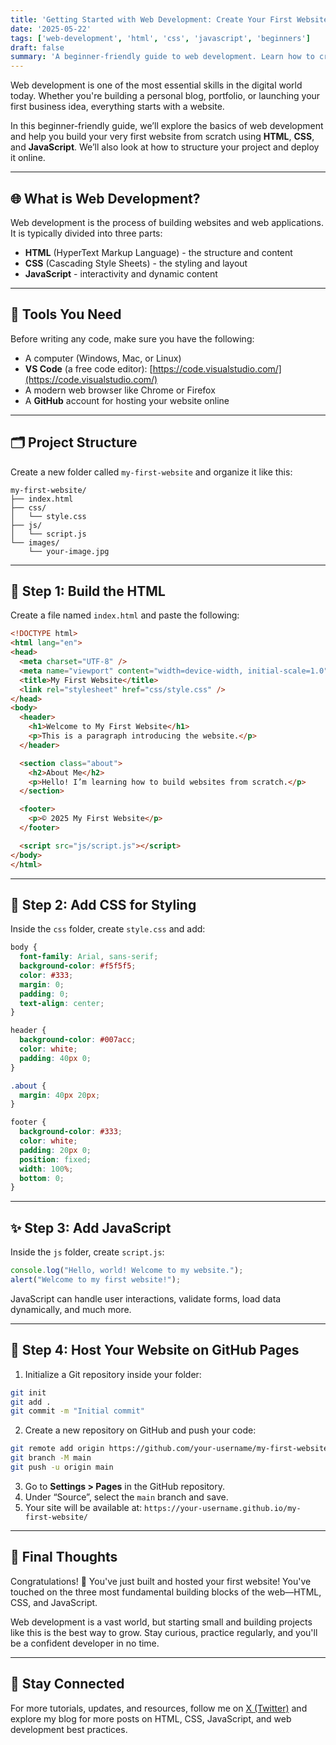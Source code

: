 ```yaml
---
title: 'Getting Started with Web Development: Create Your First Website'
date: '2025-05-22'
tags: ['web-development', 'html', 'css', 'javascript', 'beginners']
draft: false
summary: 'A beginner-friendly guide to web development. Learn how to create your first website using HTML, CSS, and JavaScript with practical steps and examples.'
---
```


Web development is one of the most essential skills in the digital world today. Whether you're building a personal blog, portfolio, or launching your first business idea, everything starts with a website.

In this beginner-friendly guide, we’ll explore the basics of web development and help you build your very first website from scratch using **HTML**, **CSS**, and **JavaScript**. We’ll also look at how to structure your project and deploy it online.

---

## 🌐 What is Web Development?

Web development is the process of building websites and web applications. It is typically divided into three parts:

- **HTML** (HyperText Markup Language) - the structure and content
- **CSS** (Cascading Style Sheets) - the styling and layout
- **JavaScript** - interactivity and dynamic content

---

## 🧰 Tools You Need

Before writing any code, make sure you have the following:

- A computer (Windows, Mac, or Linux)
- **VS Code** (a free code editor): [https://code.visualstudio.com/](https://code.visualstudio.com/)
- A modern web browser like Chrome or Firefox
- A **GitHub** account for hosting your website online

---

## 🗂️ Project Structure

Create a new folder called `my-first-website` and organize it like this:

```
my-first-website/
├── index.html
├── css/
│   └── style.css
├── js/
│   └── script.js
└── images/
    └── your-image.jpg
```

---

## 🧱 Step 1: Build the HTML

Create a file named `index.html` and paste the following:

```html
<!DOCTYPE html>
<html lang="en">
<head>
  <meta charset="UTF-8" />
  <meta name="viewport" content="width=device-width, initial-scale=1.0" />
  <title>My First Website</title>
  <link rel="stylesheet" href="css/style.css" />
</head>
<body>
  <header>
    <h1>Welcome to My First Website</h1>
    <p>This is a paragraph introducing the website.</p>
  </header>

  <section class="about">
    <h2>About Me</h2>
    <p>Hello! I’m learning how to build websites from scratch.</p>
  </section>

  <footer>
    <p>© 2025 My First Website</p>
  </footer>

  <script src="js/script.js"></script>
</body>
</html>
```

---

## 🎨 Step 2: Add CSS for Styling

Inside the `css` folder, create `style.css` and add:

```css
body {
  font-family: Arial, sans-serif;
  background-color: #f5f5f5;
  color: #333;
  margin: 0;
  padding: 0;
  text-align: center;
}

header {
  background-color: #007acc;
  color: white;
  padding: 40px 0;
}

.about {
  margin: 40px 20px;
}

footer {
  background-color: #333;
  color: white;
  padding: 20px 0;
  position: fixed;
  width: 100%;
  bottom: 0;
}
```

---

## ✨ Step 3: Add JavaScript

Inside the `js` folder, create `script.js`:

```javascript
console.log("Hello, world! Welcome to my website.");
alert("Welcome to my first website!");
```

JavaScript can handle user interactions, validate forms, load data dynamically, and much more.

---

## 🚀 Step 4: Host Your Website on GitHub Pages

1. Initialize a Git repository inside your folder:

```bash
git init
git add .
git commit -m "Initial commit"
```

2. Create a new repository on GitHub and push your code:

```bash
git remote add origin https://github.com/your-username/my-first-website.git
git branch -M main
git push -u origin main
```

3. Go to **Settings > Pages** in the GitHub repository.
4. Under “Source”, select the `main` branch and save.
5. Your site will be available at: `https://your-username.github.io/my-first-website/`

---

## 🎯 Final Thoughts

Congratulations! 🎉 You've just built and hosted your first website! You've touched on the three most fundamental building blocks of the web—HTML, CSS, and JavaScript.

Web development is a vast world, but starting small and building projects like this is the best way to grow. Stay curious, practice regularly, and you'll be a confident developer in no time.

---

## 💬 Stay Connected

For more tutorials, updates, and resources, follow me on [X (Twitter)](https://x.com/HubLimelite) and explore my blog for more posts on HTML, CSS, JavaScript, and web development best practices.
